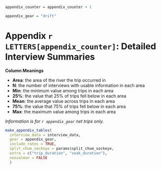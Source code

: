 
```r
appendix_counter = appendix_counter + 1
```

\clearpage
\setcounter{figure}{0}
\setcounter{table}{0}
\renewcommand\thefigure{`r LETTERS[appendix_counter]`\arabic{figure}}
\renewcommand\thetable{`r LETTERS[appendix_counter]`\arabic{table}}

```r
appendix_gear = "drift"
```

# Appendix `r LETTERS[appendix_counter]`: Detailed Interview Summaries {-}

**Column Meanings**

* **Area**: the area of the river the trip occurred in
* **N**: the number of interviews with usable information in each area
* **Min**: the minimum value among trips in each area
* **25%**: the value that 25% of trips fell below in each area
* **Mean**: the average value across trips in each area
* **75%**: the value that 75% of trips fell below in each area
* **Max**: the maximum value among trips in each area

_Information is for `r appendix_gear` net trips only._

```r
make_appendix_tables(
  interview_data = interview_data,
  gear = appendix_gear,
  include_rates = TRUE,
  split_chum_sockeye = params$split_chum_sockeye,
  extra = c("trip_duration", "soak_duration"),
  nonsalmon = FALSE
  )
```
